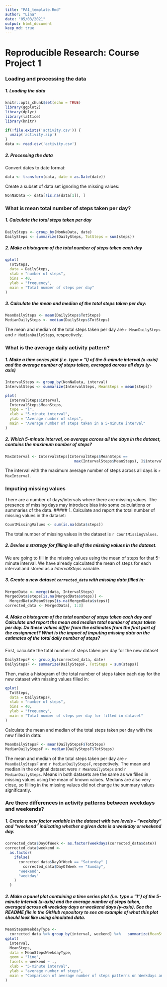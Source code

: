 ```yaml
---
title: "PA1_template.Rmd"
author: "Lina"
date: "05/03/2021"
output: html_document
keep_md: true
---
```


# Reproducible Research: Course Project 1

### Loading and processing the data
##### 1. Loading the data 

```r
knitr::opts_chunk$set(echo = TRUE)
library(ggplot2)
library(dplyr)
library(lattice)
library(knitr)
```

```r
if(!file.exists('activity.csv')) {
  unzip('activity.zip')
}
data <- read.csv('activity.csv')
```
##### 2. Processing the data

Convert dates to date format:
```r
data <- transform(data, date = as.Date(date))
```

Create a subset of data set ignoring the missing values:
```r
NonNaData <- data[!is.na(data[1]), ]
```

### What is mean total number of steps taken per day?

##### 1. Calculate the total steps taken per day
```r
DailySteps <- group_by(NonNaData, date)
DailySteps <- summarize(DailySteps, TotSteps = sum(steps))
```
##### 2. Make a histogram of the total number of steps taken each day
```r
qplot(
  TotSteps,
  data = DailySteps,
  xlab = "number of steps",
  bins = 40,
  ylab = "frequency",
  main = "Total number of steps per day"
)
```


##### 3. Calculate the mean and median of the total steps taken per day:
```r
MeanDailySteps <- mean(DailySteps$TotSteps)
MedianDailySteps <- median(DailySteps$TotSteps)
```

The mean and median of the total steps taken per day are `r MeanDailySteps` and `r MedianDailySteps`, respectively.

### What is the average daily activity pattern?

##### 1. Make a time series plot (i.e. type = "l) of the 5-minute interval (x-axis) and the average number of steps taken, averaged across all days (y-axis)

```r
IntervalSteps <- group_by(NonNaData, interval)
IntervalSteps <- summarize(IntervalSteps, MeanSteps = mean(steps))

plot(
  IntervalSteps$interval,
  IntervalSteps$MeanSteps,
  type = "l",
  xlab = "5-minute interval",
  ylab = "Average number of steps",
  main = "Average number of steps taken in a 5-minute interval"
)
```

##### 2. Which 5-minute interval, on average across all the days in the dataset, contains the maximum number of steps?
```r
MaxInterval <- IntervalSteps[IntervalSteps$MeanSteps ==
                               max(IntervalSteps$MeanSteps), ]$interval
```

The interval with the maximum average number of steps across all days is `r MaxInterval`.

### Imputing missing values
There are a number of days/intervals where there are missing values. The presence of missing days may introduce bias into some calculations or summaries of the data.
##### 1. Calculate and report the total number of missing values in the dataset:
```r
CountMissingValues <- sum(is.na(data$steps))
```

The total number of missing values in the dataset is `r CountMissingValues`.

##### 2. Devise a strategy for filling in all of the missing values in the dataset.

We are going to fill in the missing values using the mean of steps for that 5-minute interval. We have already calculated the mean of steps for each interval and stored as a *IntervalSteps* variable. 

##### 3. Create a new dataset `corrected_data` with missing data filled in:
```r
MergedData <- merge(data, IntervalSteps)
MergedData$steps[is.na(MergedData$steps)] <-
  MergedData$MeanSteps[is.na(MergedData$steps)]
corrected_data <- MergedData[, 1:3]
```

##### 4. Make a histogram of the total number of steps taken each day and Calculate and report the mean and median total number of steps taken per day. Do these values differ from the estimates from the first part of the assignment? What is the impact of imputing missing data on the estimates of the total daily number of steps?
First, calculate the total number of steps taken per day for the new dataset
```r
DailyStepsF <- group_by(corrected_data, date)
DailyStepsF <- summarize(DailyStepsF, TotSteps = sum(steps))
```
Then, make a histogram of the total number of steps taken each day for the new dataset with missing values filled in:
```r
qplot(
  TotSteps,
  data = DailyStepsF,
  xlab = "number of steps",
  bins = 40,
  ylab = "frequency",
  main = "Total number of steps per day for filled in dataset"
)
```

Calculate the mean and median of the total steps taken per day with the new filled in data:
```r
MeanDailyStepsF <- mean(DailyStepsF$TotSteps)
MedianDailyStepsF <- median(DailyStepsF$TotSteps)
```

The mean and median of the total steps taken per day are `r MeanDailyStepsF` and `r MedianDailyStepsF`, respectively. The mean and median in the original dataset were `r MeanDailySteps` and `r MedianDailySteps`. Means in both datasets are the same as we filled in missing values using the mean of known values. Medians are also very close, so filling in the missing values did not change the summary values significantly.

### Are there differences in activity patterns between weekdays and weekends?

##### 1. Create a new factor variable in the dataset with two levels – “weekday” and “weekend” indicating whether a given date is a weekday or weekend day.
```r
corrected_data$DayOfWeek <- as.factor(weekdays(corrected_data$date))
corrected_data$weekend <-
  as.factor(
    ifelse(
      corrected_data$DayOfWeek == "Saturday" |
        corrected_data$DayOfWeek == "Sunday",
      "weekend",
      "weekday"
    )
  )
```
##### 2. Make a panel plot containing a time series plot (i.e. type = "l") of the 5-minute interval (x-axis) and the average number of steps taken, averaged across all weekday days or weekend days (y-axis). See the README file in the GitHub repository to see an example of what this plot should look like using simulated data.
```r
MeanStepsWeekdayType <-
  corrected_data %>% group_by(interval, weekend) %>%   summarize(MeanSteps = mean(steps))
qplot(
  interval,
  MeanSteps,
  data = MeanStepsWeekdayType,
  geom = "line",
  facets = weekend ~ .,
  xlab = "5-minute interval",
  ylab = "average number of steps",
  main = "Comparison of average number of steps patterns on Weekdays and Weekends"
)
```